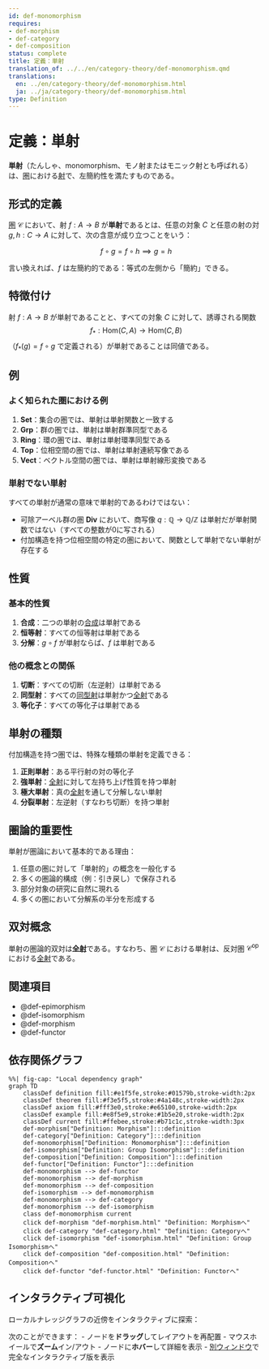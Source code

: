 ```yaml
---
id: def-monomorphism
requires:
- def-morphism
- def-category
- def-composition
status: complete
title: 定義：単射
translation_of: ../../en/category-theory/def-monomorphism.qmd
translations:
  en: ../en/category-theory/def-monomorphism.html
  ja: ../ja/category-theory/def-monomorphism.html
type: Definition
---
```


# 定義：単射 {#def-monomorphism}

**単射**（たんしゃ、monomorphism、モノ射またはモニック射とも呼ばれる）は、[圏](def-category.qmd)における[射](def-morphism.qmd)で、左簡約性を満たすものである。

## 形式的定義

[圏](def-category.qmd) $\mathcal{C}$ において、射 $f: A \to B$ が**単射**であるとは、任意の対象 $C$ と任意の射の対 $g, h: C \to A$ に対して、次の含意が成り立つことをいう：

$$f \circ g = f \circ h \implies g = h$$

言い換えれば、$f$ は左簡約的である：等式の左側から「簡約」できる。

## 特徴付け

射 $f: A \to B$ が単射であることと、すべての対象 $C$ に対して、誘導される関数
$$f_*: \text{Hom}(C, A) \to \text{Hom}(C, B)$$
（$f_*(g) = f \circ g$ で定義される）が単射であることは同値である。

## 例

### よく知られた圏における例

1. **Set**：集合の圏では、単射は単射関数と一致する
2. **Grp**：群の圏では、単射は単射群準同型である
3. **Ring**：環の圏では、単射は単射環準同型である
4. **Top**：位相空間の圏では、単射は単射連続写像である
5. **Vect**：ベクトル空間の圏では、単射は単射線形変換である

### 単射でない単射

すべての単射が通常の意味で単射的であるわけではない：

- 可除アーベル群の圏 **Div** において、商写像 $q: \mathbb{Q} \to \mathbb{Q}/\mathbb{Z}$ は単射だが単射関数ではない（すべての整数が0に写される）
- 付加構造を持つ位相空間の特定の圏において、関数として単射でない単射が存在する

## 性質

### 基本的性質

1. **合成**：二つの単射の[合成](def-composition.qmd)は単射である
2. **恒等射**：すべての恒等射は単射である
3. **分解**：$g \circ f$ が単射ならば、$f$ は単射である

### 他の概念との関係

1. **切断**：すべての切断（左逆射）は単射である
2. **同型射**：すべての[同型射](def-isomorphism.qmd)は単射かつ[全射](def-epimorphism.qmd)である
3. **等化子**：すべての等化子は単射である

## 単射の種類

付加構造を持つ圏では、特殊な種類の単射を定義できる：

1. **正則単射**：ある平行射の対の等化子
2. **強単射**：[全射](def-epimorphism.qmd)に対して左持ち上げ性質を持つ単射
3. **極大単射**：真の[全射](def-epimorphism.qmd)を通して分解しない単射
4. **分裂単射**：左逆射（すなわち切断）を持つ単射

## 圏論的重要性

単射が圏論において基本的である理由：

1. 任意の圏に対して「単射的」の概念を一般化する
2. 多くの圏論的構成（例：引き戻し）で保存される
3. 部分対象の研究に自然に現れる
4. 多くの圏において分解系の半分を形成する

## 双対概念

単射の圏論的双対は**[全射](def-epimorphism.qmd)**である。すなわち、圏 $\mathcal{C}$ における単射は、反対圏 $\mathcal{C}^{\text{op}}$ における[全射](def-epimorphism.qmd)である。

## 関連項目

- @def-epimorphism
- @def-isomorphism
- @def-morphism
- @def-functor

## 依存関係グラフ

```mermaid
%%| fig-cap: "Local dependency graph"
graph TD
    classDef definition fill:#e1f5fe,stroke:#01579b,stroke-width:2px
    classDef theorem fill:#f3e5f5,stroke:#4a148c,stroke-width:2px
    classDef axiom fill:#fff3e0,stroke:#e65100,stroke-width:2px
    classDef example fill:#e8f5e9,stroke:#1b5e20,stroke-width:2px
    classDef current fill:#ffebee,stroke:#b71c1c,stroke-width:3px
    def-morphism["Definition: Morphism"]:::definition
    def-category["Definition: Category"]:::definition
    def-monomorphism["Definition: Monomorphism"]:::definition
    def-isomorphism["Definition: Group Isomorphism"]:::definition
    def-composition["Definition: Composition"]:::definition
    def-functor["Definition: Functor"]:::definition
    def-monomorphism --> def-functor
    def-monomorphism --> def-morphism
    def-monomorphism --> def-composition
    def-isomorphism --> def-monomorphism
    def-monomorphism --> def-category
    def-monomorphism --> def-isomorphism
    class def-monomorphism current
    click def-morphism "def-morphism.html" "Definition: Morphismへ"
    click def-category "def-category.html" "Definition: Categoryへ"
    click def-isomorphism "def-isomorphism.html" "Definition: Group Isomorphismへ"
    click def-composition "def-composition.html" "Definition: Compositionへ"
    click def-functor "def-functor.html" "Definition: Functorへ"
```

## インタラクティブ可視化

ローカルナレッジグラフの近傍をインタラクティブに探索：

::: {.graph-viz data-id="def-monomorphism" data-width="700" data-height="500"}
:::

次のことができます：
- ノードを**ドラッグ**してレイアウトを再配置
- マウスホイールで**ズーム**イン/アウト
- ノードに**ホバー**して詳細を表示
- [別ウィンドウ](../../output/interactive/def-monomorphism.html){target="_blank"}で完全なインタラクティブ版を表示
